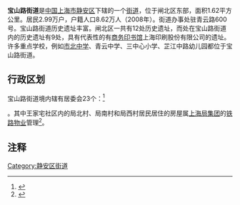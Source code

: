 {{中国乡级行政区
|景观照片文件名 = 201702 Judongcun, Baoshanlu.jpg
|景观照片描述 =境内局东村王家宅路街景
|汉语拼音 = 
|其他语言 = 
|其他语言名称 = 
|旧称 = 
|地名出处 = 
|位置图文件名 = 
|位置图描述 = 
|自定义图片 = 
|上级行政区 = [[静安区|静安区]]
|建置时间 = 
|政府驻地 = 
|毗邻 = 
|总面积 = 
|总人口 = 
|总人口年份 = 
|户籍人口 = 
|户籍人口年份 = 
|常住人口 = 
|常住人口年份 = 
|人口密度 = 
|GDP = 
|GDP年份 = 
|邮政编码 = 
|电话区号 = 21
|官方网站 = 
|网站名称 = 
|31/01/08/007/000}}
'''宝山路街道'''是[[中华人民共和国|中国]][[上海市|上海市]][[静安区|静安区]]下辖的一个[[街道_(行政区划)|街道]]，位于闸北区东部，面积1.62平方公里。居民2.99万户，户籍人口8.62万人（2008年）。街道办事处驻青云路600号。宝山路街道历史遗址丰富。闸北区一共有12处历史遗址，而处在宝山路街道内的历史遗址有9处，具有代表性的有[[商务印书馆|商务印书馆]]上海印刷股份有限公司的遗址。许多重点学校，例如[[上海市市北中学|市北中学]]、青云中学、三中心小学、芷江中路幼儿园都位于宝山路街道。

== 行政区划 ==
宝山路街道境内辖有居委会23个：<ref>{{PRC admin/ref sgc|31/01/08/007/000}}</ref>

{{PRC admin/children|31/01/08/007/000}}。其中王家宅社区内的局北村、局南村和局西村居民居住的房屋属[[上海局集团|上海局集团]]的[[铁路用地_(中华人民共和国)|铁路物业]]管理<ref>{{cite news|title=记宝山路街道代表组代表唐广源|url=http://www.spcsc.sh.cn/shrdgzw/node4/node26/node42/userobject1ai45290.html|publisher=上海人大|date=2006-08-24}}</ref>。

== 注释 ==
{{Reflist}}

{{静安区行政区划}}
{{闸北区行政区划}}
{{上海行政区划小作品}}


[[Category:静安区街道|Category:静安区街道]]